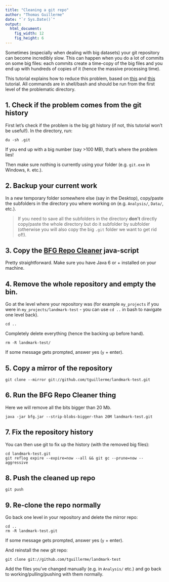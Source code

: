 ```yaml
---
title: "Cleaning a git repo"
author: "Thomas Guillerme"
date: "`r Sys.Date()`"
output:
  html_document:
    fig_width: 12
    fig_height: 6
---
```


Sometimes (especially when dealing with big datasets) your git repository can become incredibly slow.
This can happen when you do a lot of commits on some big files: each commits create a time-copy of the big files and you end up with hundreds of copies of it (hence the massive processing time).

This tutorial explains how to reduce this problem, based on [this](https://rtyley.github.io/bfg-repo-cleaner/#usage) and [this](http://stevelorek.com/how-to-shrink-a-git-repository.html) tutorial.
All commands are in shell/bash and should be run from the first level of the problematic directory.


## 1. Check if the problem comes from the git history

First let's check if the problem is the big git history (if not, this tutorial won't be useful!).
In the directory, run:

```
du -sh .git
```

If you end up with a big number (say >100 MB), that's where the problem lies!

Then make sure nothing is currently using your folder (e.g. `git.exe` in Windows, `R`. etc.).

## 2. Backup your current work

In a new temporary folder somewhere else (say in the Desktop), copy/paste the subfolders in the directory you where working on (e.g. `Analysis/`, `Data/`, etc.).

> If you need to save all the subfolders in the directory **don't** directly copy/paste the whole directory but do it subfolder by subfolder (otherwise you will also copy the big `.git` folder we want to get rid of!).

## 3. Copy the [BFG Repo Cleaner](http://repo1.maven.org/maven2/com/madgag/bfg/1.13.0/bfg-1.13.0.jar) java-script

Pretty straightforward.
Make sure you have Java 6 or + installed on your machine.

## 4. Remove the whole repository and empty the bin.

Go at the level where your repository was (for example `my_projects` if you were in `my_projects/landmark-test` - you can use `cd ..` in bash to navigate one level back).

```
cd ..
```

Completely delete everything (hence the backing up before hand).

```
rm -R landmark-test/
```

If some message gets prompted, answer yes (`y` + enter).


## 5. Copy a mirror of the repository

```
git clone --mirror git://github.com/tguillerme/landmark-test.git
```

## 6. Run the BFG Repo Cleaner thing

Here we will remove all the bits bigger than 20 Mb.

```
java -jar bfg.jar --strip-blobs-bigger-than 20M landmark-test.git
```

## 7. Fix the repository history

You can then use git to fix up the history (with the removed big files):

```
cd landmark-test.git
git reflog expire --expire=now --all && git gc --prune=now --aggressive
```

## 8. Push the cleaned up repo

```
git push
```

## 9. Re-clone the repo normally

Go back one level in your repository and delete the mirror repo:

```
cd ..
rm -R landmark-test.git
```

If some message gets prompted, answer yes (`y` + enter).


And reinstall the new git repo:

```
git clone git://github.com/tguillerme/landmark-test
```

Add the files you've changed manually (e.g. in `Analysis/` etc.) and go back to working/pulling/pushing with them normally.